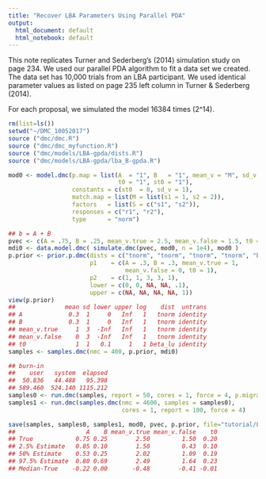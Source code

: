 ```yaml
---
title: "Recover LBA Parameters Using Parallel PDA"
output:
  html_document: default
  html_notebook: default
---
```


This note replicates Turner and Sederberg's (2014) simulation study on 
page 234.  We used our parallel PDA algorithm to fit a data set we created. 
The data set has 10,000 trials from an LBA participant. We used identical 
parameter values as listed on page 235 left column in Turner & Sederberg (2014).  

For each proposal, we simulated the model 16384 times (2^14).   

```r
rm(list=ls())
setwd("~/DMC_10052017")
source ("dmc/dmc.R")
source ("dmc/dmc_myfunction.R")
source ("dmc/models/LBA-gpda/dists.R")
source ("dmc/models/LBA-gpda/lba_B-gpda.R")

mod0 <- model.dmc(p.map = list(A  = "1", B   = "1", mean_v = "M", sd_v = "1",
                               t0 = "1", st0 = "1"),
                  constants = c(st0  = 0, sd_v = 1),
                  match.map = list(M = list(s1 = 1, s2 = 2)),
                  factors   = list(S = c("s1", "s2")),
                  responses = c("r1", "r2"),
                  type      = "norm")

## b = A + B
pvec <- c(A = .75, B = .25, mean_v.true = 2.5, mean_v.false = 1.5, t0 = .2)
mdi0 <- data.model.dmc( simulate.dmc(pvec, mod0, n = 1e4), mod0 )
p.prior <- prior.p.dmc(dists = c("tnorm", "tnorm", "tnorm", "tnorm", "beta"),
                       p1    = c(A = .3, B = .3, mean_v.true = 1,
                                 mean_v.false = 0, t0 = 1),
                       p2    = c(1, 1, 3, 3, 1),
                       lower = c(0, 0, NA, NA, .1),
                       upper = c(NA, NA, NA, NA, 1))
view(p.prior)
##              mean sd lower upper log    dist  untrans
## A             0.3  1     0   Inf   1   tnorm identity
## B             0.3  1     0   Inf   1   tnorm identity
## mean_v.true     1  3  -Inf   Inf   1   tnorm identity
## mean_v.false    0  3  -Inf   Inf   1   tnorm identity
## t0              1  1   0.1     1   1 beta_lu identity
samples <- samples.dmc(nmc = 400, p.prior, mdi0)  

## burn-in
##    user   system  elapsed 
##  50.836   44.488   95.398 
## 589.460  524.140 1115.212 
samples0 <- run.dmc(samples, report = 50, cores = 1, force = 4, p.migrate = .05)
samples1 <- run.dmc(samples.dmc(nmc = 4600, samples = samples0),
                                cores = 1, report = 100, force = 4)

save(samples, samples0, samples1, mod0, pvec, p.prior, file="tutorial/LBA/Turner2014.rda")
##                    A    B mean_v.true mean_v.false    t0
## True            0.75 0.25        2.50         1.50  0.20
## 2.5% Estimate   0.05 0.10        1.50         0.43  0.10
## 50% Estimate    0.53 0.25        2.02         1.09  0.19
## 97.5% Estimate  0.80 0.69        2.49         1.64  0.23
## Median-True    -0.22 0.00       -0.48        -0.41 -0.01
```

